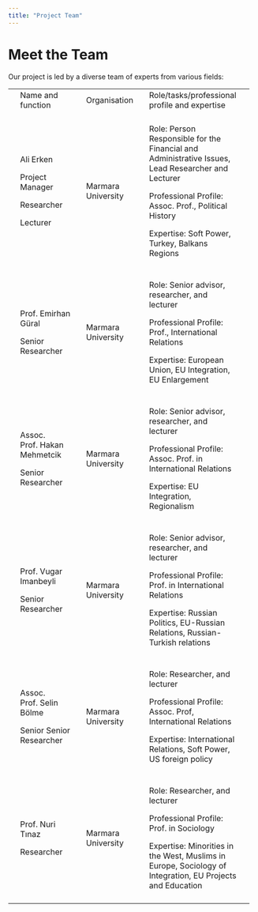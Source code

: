 ```yaml
---
title: "Project Team"
---
```


# Meet the Team

Our project is led by a diverse team of experts from various fields:

+-----+------------------------------+-----+--------------------+-----+-------------------------------------------------------------------------------------------------------------+----+
|     | Name and function            |     | Organisation       |     | Role/tasks/professional profile and expertise                                                               |    |
+-----+------------------------------+-----+--------------------+-----+-------------------------------------------------------------------------------------------------------------+----+
|     |                              |     |                    |     |                                                                                                             |    |
+-----+------------------------------+-----+--------------------+-----+-------------------------------------------------------------------------------------------------------------+----+
|     | Ali Erken                    |     | Marmara University |     | Role: Person Responsible for the Financial and Administrative Issues, Lead Researcher and Lecturer          |    |
|     |                              |     |                    |     |                                                                                                             |    |
|     | Project Manager              |     |                    |     | Professional Profile: Assoc. Prof., Political History                                                       |    |
|     |                              |     |                    |     |                                                                                                             |    |
|     | Researcher                   |     |                    |     | Expertise: Soft Power, Turkey, Balkans Regions                                                              |    |
|     |                              |     |                    |     |                                                                                                             |    |
|     | Lecturer                     |     |                    |     |                                                                                                             |    |
+-----+------------------------------+-----+--------------------+-----+-------------------------------------------------------------------------------------------------------------+----+
|     |                              |     |                    |     |                                                                                                             |    |
+-----+------------------------------+-----+--------------------+-----+-------------------------------------------------------------------------------------------------------------+----+
|     | Prof. Emirhan Güral          |     | Marmara University |     | Role: Senior advisor, researcher, and lecturer                                                              |    |
|     |                              |     |                    |     |                                                                                                             |    |
|     | Senior Researcher            |     |                    |     | Professional Profile: Prof., International Relations                                                        |    |
|     |                              |     |                    |     |                                                                                                             |    |
|     |                              |     |                    |     | Expertise: European Union, EU Integration, EU Enlargement                                                   |    |
+-----+------------------------------+-----+--------------------+-----+-------------------------------------------------------------------------------------------------------------+----+
|     |                              |     |                    |     |                                                                                                             |    |
+-----+------------------------------+-----+--------------------+-----+-------------------------------------------------------------------------------------------------------------+----+
|     | Assoc. Prof. Hakan Mehmetcik |     | Marmara University |     | Role: Senior advisor, researcher, and lecturer                                                              |    |
|     |                              |     |                    |     |                                                                                                             |    |
|     | Senior Researcher            |     |                    |     | Professional Profile: Assoc. Prof. in International Relations                                               |    |
|     |                              |     |                    |     |                                                                                                             |    |
|     |                              |     |                    |     | Expertise: EU Integration, Regionalism                                                                      |    |
+-----+------------------------------+-----+--------------------+-----+-------------------------------------------------------------------------------------------------------------+----+
|     |                              |     |                    |     |                                                                                                             |    |
+-----+------------------------------+-----+--------------------+-----+-------------------------------------------------------------------------------------------------------------+----+
|     | Prof. Vugar Imanbeyli        |     | Marmara University |     | Role: Senior advisor, researcher, and lecturer                                                              |    |
|     |                              |     |                    |     |                                                                                                             |    |
|     | Senior Researcher            |     |                    |     | Professional Profile: Prof. in International Relations                                                      |    |
|     |                              |     |                    |     |                                                                                                             |    |
|     |                              |     |                    |     | Expertise: Russian Politics, EU-Russian Relations, Russian-Turkish relations                                |    |
+-----+------------------------------+-----+--------------------+-----+-------------------------------------------------------------------------------------------------------------+----+
|     |                              |     |                    |     |                                                                                                             |    |
+-----+------------------------------+-----+--------------------+-----+-------------------------------------------------------------------------------------------------------------+----+
|     | Assoc. Prof. Selin Bölme     |     | Marmara University |     | Role: Researcher, and lecturer                                                                              |    |
|     |                              |     |                    |     |                                                                                                             |    |
|     | Senior Senior Researcher     |     |                    |     | Professional Profile: Assoc. Prof, International Relations                                                  |    |
|     |                              |     |                    |     |                                                                                                             |    |
|     |                              |     |                    |     | Expertise: International Relations, Soft Power, US foreign policy                                           |    |
+-----+------------------------------+-----+--------------------+-----+-------------------------------------------------------------------------------------------------------------+----+
|     |                              |     |                    |     |                                                                                                             |    |
+-----+------------------------------+-----+--------------------+-----+-------------------------------------------------------------------------------------------------------------+----+
|     | Prof. Nuri Tınaz             |     | Marmara University |     | Role: Researcher, and lecturer                                                                              |    |
|     |                              |     |                    |     |                                                                                                             |    |
|     | Researcher                   |     |                    |     | Professional Profile: Prof. in Sociology                                                                    |    |
|     |                              |     |                    |     |                                                                                                             |    |
|     |                              |     |                    |     | Expertise: Minorities in the West, Muslims in Europe, Sociology of Integration, EU Projects and Education   |    |
+-----+------------------------------+-----+--------------------+-----+-------------------------------------------------------------------------------------------------------------+----+
|     |                              |     |                    |     |                                                                                                             |    |
+-----+------------------------------+-----+--------------------+-----+-------------------------------------------------------------------------------------------------------------+----+
